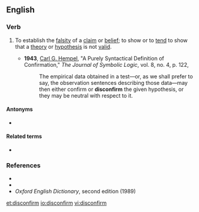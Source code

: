 ==English==

===Verb===
{{en-verb}}

# {{label|en|transitive}} To establish the [[falsity]] of a [[claim]] or [[belief]]; to show or to [[tend]] to show that a [[theory]] or [[hypothesis]] is not [[valid]].
#* '''1943''', [[w:Carl_Gustav_Hempel|Carl G. Hempel]], "A Purely Syntactical Definition of Confirmation," ''The Journal of Symbolic Logic'', vol. 8, no. 4, p. 122,
#*: The empirical data obtained in a test—or, as we shall prefer to say, the observation sentences describing those data—may then either confirm or '''disconfirm''' the given hypothesis, or they may be neutral with respect to it.

====Antonyms====
* {{l|en|confirm}}

====Related terms====
* {{l|en|disconfirmation}}

===References===
* {{R:Dictionary.com}}
* {{R:Encarta}}
* ''Oxford English Dictionary'', second edition (1989)

[[et:disconfirm]]
[[io:disconfirm]]
[[vi:disconfirm]]